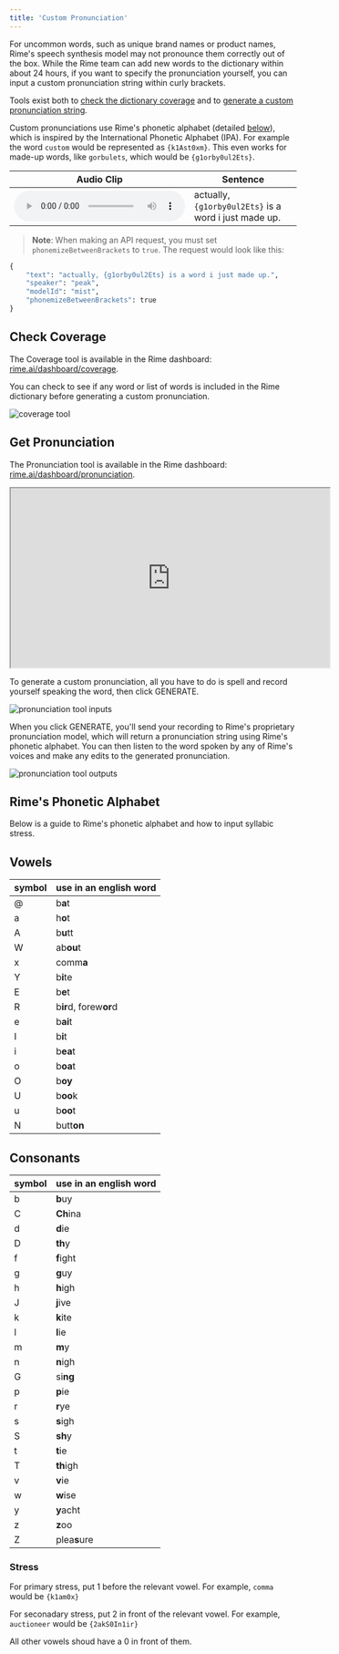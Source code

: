 ```yaml
---
title: 'Custom Pronunciation'
---
```


For uncommon words, such as unique brand names or product names, Rime's speech synthesis model may not pronounce them correctly out of the box. While the Rime team can add new words to the dictionary within about 24 hours, if you want to specify the pronunciation yourself, you can input a custom pronunciation string within curly brackets.

Tools exist both to [check the dictionary coverage](#check-coverage) and to [generate a custom pronunciation string](#get-pronunciation).

Custom pronunciations use Rime's phonetic alphabet (detailed [below](#rimes-phonetic-alphabet)), which is inspired by the International Phonetic Alphabet (IPA). For example the word `custom` would be represented as `{k1Ast0xm}`. This even works for made-up words, like `gorbulets`, which would be `{g1orby0ul2Ets}`.

|    Audio Clip     |      Sentence             |
|-----------------|--------------------------|
|   <audio controls src="https://rime.ai/sounds/docs/gorbulets.wav"></audio>     |    actually, `{g1orby0ul2Ets}` is a word i just made up.      |

> **Note**: When making an API request, you must set `phonemizeBetweenBrackets` to `true`. The request would look like this:

```python Custom Pronunciation Example
{
	"text": "actually, {g1orby0ul2Ets} is a word i just made up.",
    "speaker": "peak",
    "modelId": "mist",
    "phonemizeBetweenBrackets": true
}
```

## Check Coverage

The Coverage tool is available in the Rime dashboard: [rime.ai/dashboard/coverage](https://rime.ai/dashboard/coverage). 

You can check to see if any word or list of words is included in the Rime dictionary before generating a custom pronunciation.

![coverage tool](https://drive.google.com/file/d/10S4YzaIbklJJBa5DIanMnj3ljVhXrUcI/view?usp=sharing)

## Get Pronunciation

The Pronunciation tool is available in the Rime dashboard: [rime.ai/dashboard/pronunciation](https://rime.ai/dashboard/pronunciation).

<iframe src="https://drive.google.com/file/d/1WRmVnxWs4Qt593uPUztHv7VhrwCWwivP/preview" width="560" height="315" allow="autoplay" allowfullscreen></iframe>

To generate a custom pronunciation, all you have to do is spell and record yourself speaking the word, then click GENERATE.

![pronunciation tool inputs](https://drive.google.com/file/d/1JdRUdbrpqfw1yBFUKin0V--_cfn4gdu5/view?usp=drive_link)

When you click GENERATE, you'll send your recording to Rime's proprietary pronunciation model, which will return a pronunciation string using Rime's phonetic alphabet. You can then listen to the word spoken by any of Rime's voices and make any edits to the generated pronunciation.

![pronunciation tool outputs](https://drive.google.com/file/d/1Dl_jDa90kasL4zdU_YWdlkzKzeaIAnzz/view?usp=sharing)

## Rime's Phonetic Alphabet

Below is a guide to Rime's phonetic alphabet and how to input syllabic stress.


## Vowels

|   symbol     |   use in an english word              
|-----------------|--------------------------|
| @ | b**a**t |
| a | h**o**t |
| A | b**u**tt |
| W | ab**ou**t |
| x | comm**a** |
| Y | b**i**te |
| E | b**e**t |
| R | b**ir**d, forew**or**d |
| e | b**ai**t |
| I | b**i**t |
| i | b**ea**t |
| o | b**oa**t |
| O | b**oy** |
| U | b**oo**k |
| u | b**oo**t |
| N | butt**on** |


## Consonants

|   symbol     |   use in an english word              
|-----------------|--------------------------|
| b | **b**uy |
| C | **Ch**ina |
| d | **d**ie |
| D | **th**y |
| f | **f**ight |
| g | **g**uy |
| h | **h**igh |
| J | **j**ive |
| k | **k**ite |
| l | **l**ie |
| m | **m**y |
| n | **n**igh |
| G | si**ng** |
| p | **p**ie |
| r | **r**ye  |
| s | **s**igh |
| S | **sh**y |
| t | **t**ie |
| T | **th**igh |
| v | **v**ie |
| w | **w**ise |
| y | **y**acht |
| z | **z**oo |
| Z | plea**s**ure |

### Stress

For primary stress, put 1 before the relevant vowel. For example, `comma` would be `{k1am0x}`

For seconadary stress, put 2 in front of the relevant vowel. For example, `auctioneer` would be `{2akS0In1ir}`

All other vowels shoud have a 0 in front of them.
